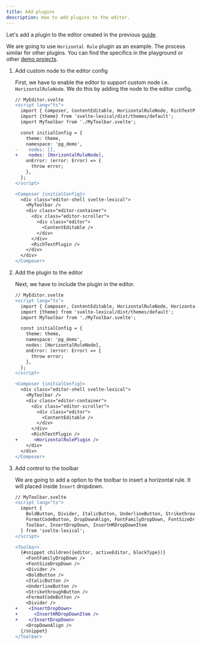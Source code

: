 ```yaml
---
title: Add plugins
description: How to add plugins to the editor.
---
```



Let's add a plugin to the editor created in the previous [guide](/guides/customizing-editor).

We are going to use `Horizontal Rule` plugin as an example. The process similar for other plugins. You can find the specifics in the playground or other [demo projects](https://github.com/umaranis/svelte-lexical/tree/master/demos).

<Steps>

1. Add custom node to the editor config

    First, we have to enable the editor to support custom node i.e. `HorizontalRuleNode`. We do this by adding the node to the editor config.

    ```diff lang="svelte"
    // MyEditor.svelte
    <script lang="ts">
      import { Composer, ContentEditable, HorizontalRuleNode, RichTextPlugin } from 'svelte-lexical';
      import {theme} from 'svelte-lexical/dist/themes/default';
      import MyToolbar from './MyToolbar.svelte';

      const initialConfig = {
        theme: theme,
        namespace: 'pg_demo',
    -    nodes: [],   
    +    nodes: [HorizontalRuleNode],
        onError: (error: Error) => {
          throw error;
        },
      };
    </script>

    <Composer {initialConfig}>
      <div class="editor-shell svelte-lexical">
        <MyToolbar />
        <div class="editor-container">
          <div class="editor-scroller">
            <div class="editor">
              <ContentEditable />
            </div>
          </div>
          <RichTextPlugin />
        </div>
      </div>
    </Composer>
    ```

2. Add the plugin to the editor

    Next, we have to include the plugin in the editor.

    ```diff lang="svelte"
    // MyEditor.svelte
    <script lang="ts">
      import { Composer, ContentEditable, HorizontalRuleNode, HorizontalRulePlugin, RichTextPlugin } from 'svelte-lexical';
      import {theme} from 'svelte-lexical/dist/themes/default';
      import MyToolbar from './MyToolbar.svelte';

      const initialConfig = {
        theme: theme,
        namespace: 'pg_demo',
        nodes: [HorizontalRuleNode],
        onError: (error: Error) => {
          throw error;
        },
      };
    </script>

    <Composer {initialConfig}>
      <div class="editor-shell svelte-lexical">
        <MyToolbar />
        <div class="editor-container">
          <div class="editor-scroller">
            <div class="editor">
              <ContentEditable />
            </div>
          </div>
          <RichTextPlugin />
    +      <HorizontalRulePlugin />
        </div>
      </div>
    </Composer>
    ```

3. Add control to the toolbar

    We are going to add a option to the toolbar to insert a horizontal rule. It will placed inside `Insert` dropdown.

    ```diff lang="svelte"
    // MyToolbar.svelte
    <script lang="ts">
      import {
        BoldButton, Divider, ItalicButton, UnderlineButton, StrikethroughButton,
        FormatCodeButton, DropDownAlign, FontFamilyDropDown, FontSizeDropDown,
        Toolbar, InsertDropDown, InsertHRDropDownItem
      } from 'svelte-lexical';
    </script>

    <Toolbar>
      {#snippet children({editor, activeEditor, blockType})}
        <FontFamilyDropDown />
        <FontSizeDropDown />
        <Divider />
        <BoldButton />
        <ItalicButton />
        <UnderlineButton />
        <StrikethroughButton />
        <FormatCodeButton />
        <Divider />
    +    <InsertDropDown>
    +      <InsertHRDropDownItem />
    +    </InsertDropDown>
        <DropDownAlign />
      {/snippet}
    </Toolbar>
    ```

</Steps>